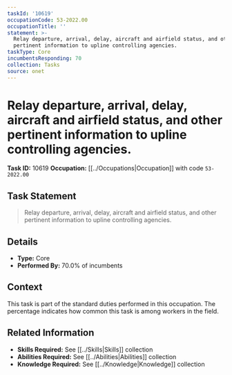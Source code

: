 ```yaml
---
taskId: '10619'
occupationCode: 53-2022.00
occupationTitle: ''
statement: >-
  Relay departure, arrival, delay, aircraft and airfield status, and other
  pertinent information to upline controlling agencies.
taskType: Core
incumbentsResponding: 70
collection: Tasks
source: onet
---
```

# Relay departure, arrival, delay, aircraft and airfield status, and other pertinent information to upline controlling agencies.

**Task ID:** 10619
**Occupation:** [[../Occupations|Occupation]] with code `53-2022.00`

## Task Statement

> Relay departure, arrival, delay, aircraft and airfield status, and other pertinent information to upline controlling agencies.

## Details

- **Type:** Core
- **Performed By:** 70.0% of incumbents

## Context

This task is part of the standard duties performed in this occupation. The percentage indicates how common this task is among workers in the field.

## Related Information

- **Skills Required:** See [[../Skills|Skills]] collection
- **Abilities Required:** See [[../Abilities|Abilities]] collection
- **Knowledge Required:** See [[../Knowledge|Knowledge]] collection
